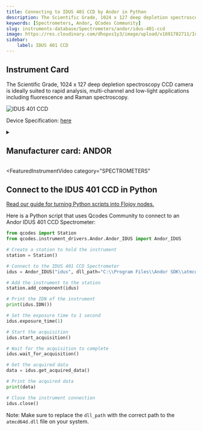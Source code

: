 ```yaml
---
title: Connecting to IDUS 401 CCD by Andor in Python
description: The Scientific Grade, 1024 x 127 deep depletion spectroscopy CCD camera is ideally suited to rapid analysis, multi-channel and low-light applications including fluorescence and Raman spectroscopy.
keywords: [Spectrometers, Andor, QCodes Community] 
slug: instruments-database/Spectrometers/andor/idus-401-ccd 
image: https://res.cloudinary.com/dhopxs1y3/image/upload/v1691782711/Instruments/Spectrometers/IDUS-401-CCD/IDUS-401-CCD.png
sidebar:
    label: IDUS 401 CCD 
---
```



## Instrument Card

The Scientific Grade, 1024 x 127 deep depletion spectroscopy CCD camera is ideally suited to rapid analysis, multi-channel and low-light applications including fluorescence and Raman spectroscopy.

![IDUS 401 CCD](https://res.cloudinary.com/dhopxs1y3/image/upload/v1691782711/Instruments/Spectrometers/IDUS-401-CCD/IDUS-401-CCD.png)

Device Specification: [here](https://andor.oxinst.com/assets/uploads/products/andor/documents/andor-idus-401-specifications.pdf)

<details style={{ marginTop: "15px"}}>
<summary><h2 style={{display:'inline'}}>Manufacturer card: ANDOR</h2></summary>

![ANDOR](https://res.cloudinary.com/dhopxs1y3/image/upload/v1692806182/Instruments/Vendor%20Logos/Andor.png)

Leaders In The Development & Manufacture of Cameras, Microscopy and Spectroscopy Systems.

- Headquarters: UK
- Yearly Revenue (millions, USD): 230
- Vendor Website: [here](https://andor.oxinst.com/)

</details>


<FeaturedInstrumentVideo
  category="SPECTROMETERS"
></FeaturedInstrumentVideo>

## Connect to the IDUS 401 CCD in Python

[Read our guide for turning Python scripts into Flojoy nodes.](https://docs.flojoy.ai/contribution/blocks/custom-flojoy-block/)



<Tabs>
<TabItem value="Flojoy" label="Flojoy" className="flojoy-instrument-tabs">

<SectionsCard category="SPECTROMETERS" manufacturer="Andor"></SectionsCard>

</TabItem>
<TabItem value="QCodes Community" label="QCodes Community">

Here is a Python script that uses Qcodes Community to connect to an Andor IDUS 401 CCD Spectrometer:

```python
from qcodes import Station
from qcodes.instrument_drivers.Andor.Andor_IDUS import Andor_IDUS

# Create a station to hold the instrument
station = Station()

# Connect to the IDUS 401 CCD Spectrometer
idus = Andor_IDUS("idus", dll_path="C:\\Program Files\\Andor SDK\\atmcd64d.dll", camera_id=0, setup=True)

# Add the instrument to the station
station.add_component(idus)

# Print the IDN of the instrument
print(idus.IDN())

# Set the exposure time to 1 second
idus.exposure_time(1)

# Start the acquisition
idus.start_acquisition()

# Wait for the acquisition to complete
idus.wait_for_acquisition()

# Get the acquired data
data = idus.get_acquired_data()

# Print the acquired data
print(data)

# Close the instrument connection
idus.close()
```

Note: Make sure to replace the `dll_path` with the correct path to the `atmcd64d.dll` file on your system.

</TabItem>
</Tabs>